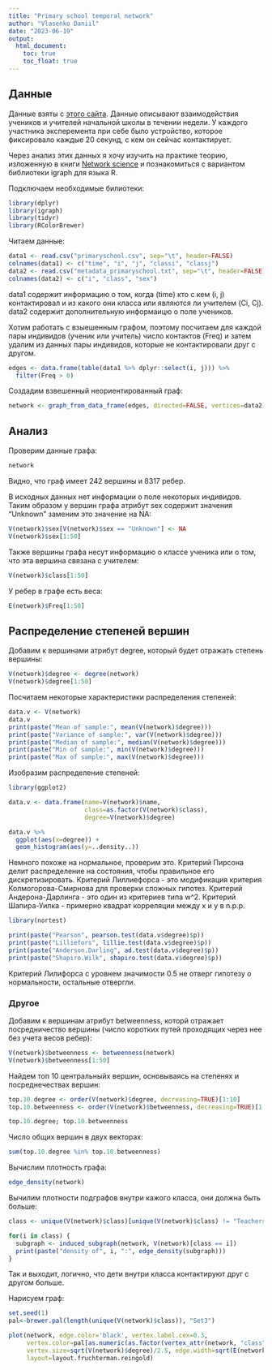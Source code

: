 ```yaml
---
title: "Primary school temporal network"
author: "Vlasenko Daniil"
date: "2023-06-19"
output: 
  html_document:
    toc: true
    toc_float: true
---
```


## Данные 

Данные взяты c [этого сайта](http://www.sociopatterns.org/datasets/primary-school-temporal-network-data). Данные описывают взаимодействия учеников и учителей начальной школы в течении недели. У каждого участника эксперемента при себе было устройство, которое фиксировало каждые 20 секунд, с кем он сейчас контактирует.

Через анализ этих данных я хочу изучить на практике теорию, изложенную в книги [Network science](http://networksciencebook.com/) и познакомиться с вариантом библиотеки igraph для языка R.

Подключаем необходимые билиотеки:
```r
library(dplyr)
library(igraph)
library(tidyr)
library(RColorBrewer)
```

Читаем данные:
```r
data1 <- read.csv("primaryschool.csv", sep="\t", header=FALSE)
colnames(data1) <- c("time", "i", "j", "classi", "classj")
data2 <- read.csv("metadata_primaryschool.txt", sep="\t", header=FALSE)
colnames(data2) <- c("i", "class", "sex")
```

data1 содержит информацию о том, когда (time) кто с кем (i, j) контактировал и из какого они класса или являются ли учителем (Ci, Cj). data2 содержит дополнительную информаицю о поле учеников. 

Хотим работать с взыешенным графом, поэтому посчитаем для каждой пары индивидов (ученик или учитель) число контактов (Freq) и затем удалим из данных пары индивидов, которые не контактировали друг с другом.
```r
edges <- data.frame(table(data1 %>% dplyr::select(i, j))) %>%
  filter(Freq > 0)
```

Создадим взвешенный неориентированный граф:
```r
network <- graph_from_data_frame(edges, directed=FALSE, vertices=data2)
```

## Анализ 

Проверим данные графа:
```r
network
```

Видно, что граф имеет 242 вершины и 8317 ребер.

В исходных данных нет информации о поле некоторых индивидов. Таким образом у вершин графа атрибут sex содержит значения "Unknown" заменим это значение на NA:
```r
V(network)$sex[V(network)$sex == "Unknown"] <- NA
V(network)$sex[1:50]
```

Также вершины графа несут информацию о классе ученика или о том, что эта вершина связана с учителем:
```r
V(network)$class[1:50]
```

У ребер в графе есть веса:
```r
E(network)$Freq[1:50]
```

## Распределение степеней вершин

Добавим к вершинами атрибут degree, который будет отражать степень вершины:
```r
V(network)$degree <- degree(network)
V(network)$degree[1:50]
```

Посчитаем некоторые характеристики распределения степеней:
```r
data.v <- V(network)
data.v
print(paste("Mean of sample:", mean(V(network)$degree)))
print(paste("Variance of sample:", var(V(network)$degree)))
print(paste("Median of sample:", median(V(network)$degree)))
print(paste("Min of sample:", min(V(network)$degree)))
print(paste("Max of sample:", max(V(network)$degree)))
```

Изобразим распределение степеней:
```r
library(ggplot2)

data.v <- data.frame(name=V(network)$name, 
                     class=as.factor(V(network)$class),
                     degree=V(network)$degree)

data.v %>%
  ggplot(aes(x=degree)) +
  geom_histogram(aes(y=..density..))
```

Немного похоже на нормальное, проверим это. Критерий Пирсона делит распределение на состояния, чтобы правильное его дискретизировать. Критерий Лиллиефорса - это модификация критерия Колмогорова-Смирнова для проверки сложных гипотез. Критерий Андерона-Дарлинга - это один из критериев типа w^2. Критерий Шапира-Уилка - примерно квадрат корреляции между x и y в n.p.p.
```r
library(nortest)

print(paste("Pearson", pearson.test(data.v$degree)$p))
print(paste("Lilliefors", lillie.test(data.v$degree)$p))
print(paste("Anderson.Darling", ad.test(data.v$degree)$p))
print(paste("Shapiro.Wilk", shapiro.test(data.v$degree)$p))
```

Критерий Лилифорса с уровнем значимости 0.5 не отверг гипотезу о нормальности, остальные отвергли.



### Другое

Добавим к вершинам атрибут betweenness, которй отражает посредничество вершины
(число коротких путей проходящих через нее без учета весов ребер):
```r
V(network)$betweenness <- betweenness(network)
V(network)$betweenness[1:50]
```

Найдем топ 10 центральныйх вершин, основываясь на степенях и посреднечествах вершин:  
```r
top.10.degree <- order(V(network)$degree, decreasing=TRUE)[1:10]
top.10.betweenness <- order(V(network)$betweenness, decreasing=TRUE)[1:10]

top.10.degree; top.10.betweenness
```

Число общих вершин в двух векторах:
```r
sum(top.10.degree %in% top.10.betweenness)
```

Вычислим плотность графа:
```r
edge_density(network)
```

Вычилим плотности подграфов внутри кажого класса, они должна быть больше:
```r
class <- unique(V(network)$class)[unique(V(network)$class) != "Teachers"]

for(i in class) {
  subgraph <- induced_subgraph(network, V(network)[class == i])
  print(paste("density of", i, ":", edge_density(subgraph)))
}
```

Так и выходит, логично, что дети внутри класса контактируют друг с другом больше.

Нарисуем граф:
```r
set.seed(1)
pal<-brewer.pal(length(unique(V(network)$class)), "Set3")

plot(network, edge.color='black', vertex.label.cex=0.3,
     vertex.color=pal[as.numeric(as.factor(vertex_attr(network, "class")))],
     vertex.size=sqrt(V(network)$degree)/2.5, edge.width=sqrt(E(network)$Freq/3000),
     layout=layout.fruchterman.reingold)
```





